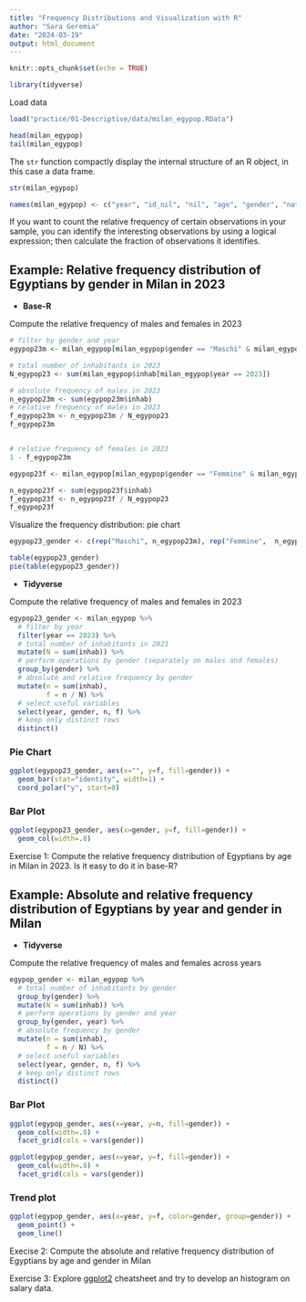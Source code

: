 ```yaml
---
title: "Frequency Distributions and Visualization with R"
author: "Sara Geremia"
date: "2024-03-19"
output: html_document
---
```


```r
knitr::opts_chunk$set(echo = TRUE)

library(tidyverse)
```

Load data

```r
load("practice/01-Descriptive/data/milan_egypop.RData")
```

```r
head(milan_egypop)
tail(milan_egypop)
```
The `str` function compactly display the internal structure of an R object, in this case a data frame.

```r
str(milan_egypop)
```


```r
names(milan_egypop) <- c("year", "id_nil", "nil", "age", "gender", "nat", "inhab")
```


If you want to count the relative frequency of certain observations in your sample, you can identify the interesting observations by using a logical expression; then calculate the fraction of observations it identifies.

## Example: Relative frequency distribution of Egyptians by gender in Milan in 2023

- **Base-R**

Compute the relative frequency of males and females in 2023

```r
# filter by gender and year
egypop23m <- milan_egypop[milan_egypop$gender == "Maschi" & milan_egypop$year == 2023, ]

# total number of inhabitants in 2023
N_egypop23 <- sum(milan_egypop$inhab[milan_egypop$year == 2023])

# absolute frequency of males in 2023
n_egypop23m <- sum(egypop23m$inhab)
# relative frequency of males in 2023
f_egypop23m <- n_egypop23m / N_egypop23
f_egypop23m


# relative frequency of females in 2023
1 - f_egypop23m

egypop23f <- milan_egypop[milan_egypop$gender == "Femmine" & milan_egypop$year == 2023, ]

n_egypop23f <- sum(egypop23f$inhab)
f_egypop23f <- n_egypop23f / N_egypop23
f_egypop23f
```

Visualize the frequency distribution: pie chart

```r
egypop23_gender <- c(rep("Maschi", n_egypop23m), rep("Femmine",  n_egypop23f))

table(egypop23_gender)
pie(table(egypop23_gender))

```

- **Tidyverse**

Compute the relative frequency of males and females in 2023

```r
egypop23_gender <- milan_egypop %>% 
  # filter by year
  filter(year == 2023) %>%
  # total number of inhabitants in 2023
  mutate(N = sum(inhab)) %>% 
  # perform operations by gender (separately on males and females)
  group_by(gender) %>% 
  # absolute and relative frequency by gender
  mutate(n = sum(inhab),
         f = n / N) %>%  
  # select useful variables 
  select(year, gender, n, f) %>% 
  # keep only distinct rows
  distinct()
```
### Pie Chart

```r
ggplot(egypop23_gender, aes(x="", y=f, fill=gender)) +
  geom_bar(stat="identity", width=1) +
  coord_polar("y", start=0)
```
### Bar Plot

```r
ggplot(egypop23_gender, aes(x=gender, y=f, fill=gender)) +
  geom_col(width=.8)
```

Exercise 1: Compute the relative frequency distribution of Egyptians by age in Milan in 2023.
Is it easy to do it in base-R?

## Example: Absolute and relative frequency distribution of Egyptians by year and gender in Milan


- **Tidyverse**

Compute the relative frequency of males and females across years

```r
egypop_gender <- milan_egypop %>% 
  # total number of inhabitants by gender
  group_by(gender) %>% 
  mutate(N = sum(inhab)) %>% 
  # perform operations by gender and year
  group_by(gender, year) %>% 
  # absolute frequency by gender
  mutate(n = sum(inhab),
         f = n / N) %>%  
  # select useful variables 
  select(year, gender, n, f) %>% 
  # keep only distinct rows
  distinct()
```
### Bar Plot

```r
ggplot(egypop_gender, aes(x=year, y=n, fill=gender)) +
  geom_col(width=.8) +
  facet_grid(cols = vars(gender))

ggplot(egypop_gender, aes(x=year, y=f, fill=gender)) +
  geom_col(width=.8) +
  facet_grid(cols = vars(gender))
```

### Trend plot

```r
ggplot(egypop_gender, aes(x=year, y=f, color=gender, group=gender)) +
  geom_point() +
  geom_line()
```

Execise 2: Compute the absolute and relative frequency distribution of Egyptians by age and gender in Milan

Exercise 3: Explore [ggplot2](https://rstudio.github.io/cheatsheets/html/data-visualization.html?_gl=1*j5gmuz*_ga*MjYyNDg5NzQ4LjE3MDI1NTA4OTI.*_ga_2C0WZ1JHG0*MTcxMTAwNzc5OS4xMi4wLjE3MTEwMDc3OTkuMC4wLjA.) cheatsheet and try to develop an histogram on salary data.
